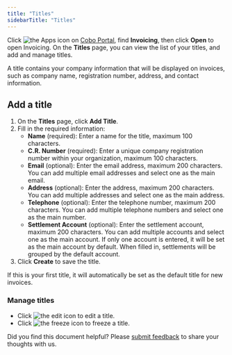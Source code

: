 ```yaml
---
title: "Titles"
sidebarTitle: "Titles"
---
```

Click <img src="/en/images/common/icon_apps.svg" className="icon" alt="the Apps icon"/> on [Cobo Portal](https://portal.cobo.com/login), find **Invoicing**, then click **Open** to open Invoicing. On the **Titles** page, you can view the list of your titles, and add and manage titles.

A title contains your company information that will be displayed on invoices, such as company name, registration number, address, and contact information.

## Add a title

1. On the **Titles** page, click **Add Title**.
2. Fill in the required information:
   - **Name** (required): Enter a name for the title, maximum 100 characters.
   - **C.R. Number** (required): Enter a unique company registration number within your organization, maximum 100 characters.
   - **Email** (optional): Enter the email address, maximum 200 characters. You can add multiple email addresses and select one as the main email.
   - **Address** (optional): Enter the address, maximum 200 characters. You can add multiple addresses and select one as the main address.
   - **Telephone** (optional): Enter the telephone number, maximum 200 characters. You can add multiple telephone numbers and select one as the main number.
   - **Settlement Account** (optional): Enter the settlement account, maximum 200 characters. You can add multiple accounts and select one as the main account. If only one account is entered, it will be set as the main account by default. When filled in, settlements will be grouped by the default account.
3. Click **Create** to save the title.

<Info>If this is your first title, it will automatically be set as the default title for new invoices.</Info>

### Manage titles

- Click <img src="/en/images/common/icon_edit.svg" className="icon" alt="the edit icon"></img> to edit a title.
- Click <img src="/en/images/common/icon_freeze.svg" className="icon" alt="the freeze icon"></img> to freeze a title.

<Tip>Did you find this document helpful? Please [submit feedback](https://forms.zohopublic.com/cobo/form/DocumentFeedbackForm/formperma/QvLOhxJv1_JMsJ-1dleZ8Itb_7rzN-LtgvsDdxosoVI?referrername=manuals) to share your thoughts with us.</Tip>
